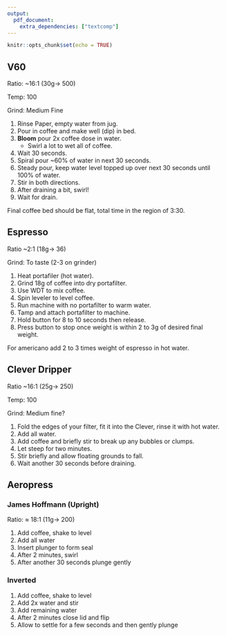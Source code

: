 ```yaml
---
output: 
  pdf_document:
    extra_dependencies: ["textcomp"]
---
```


```r
knitr::opts_chunk$set(echo = TRUE)
```

## V60

Ratio: ~16:1 (30g$\rightarrow$ 500)

Temp: 100\textcelsius{}

Grind: Medium Fine

1. Rinse Paper, empty water from jug.
2. Pour in coffee and make well (dip) in bed.
3. **Bloom** pour 2x coffee dose in water.
    - Swirl a lot to wet all of coffee.
4. Wait 30 seconds.
1. Spiral pour ~60% of water in next 30 seconds.
1. Steady pour, keep water level topped up over next 30 seconds until 100% of water.
1. Stir in both directions.
1. After draining a bit, swirl!
1. Wait for drain.

Final coffee bed should be flat, total time in the region of 3:30.



## Espresso

Ratio ~2:1 (18g$\rightarrow$ 36)

Grind: To taste (2-3 on grinder)

1. Heat portafiler (hot water).
1. Grind 18g of coffee into dry portafilter.
1. Use WDT to mix coffee.
1. Spin leveler to level coffee.
1. Run machine with no portafilter to warm water.
1. Tamp and attach portafilter to machine.
1. Hold button for 8 to 10 seconds then release.
1. Press button to stop once weight is within 2 to 3g of desired final weight.

For americano add 2 to 3 times weight of espresso in hot water.


## Clever Dripper

Ratio ~16:1 (25g$\rightarrow$ 250)

Temp: 100\textcelsius{}

Grind: Medium fine?

1. Fold the edges of your filter, fit it into the Clever, rinse it with hot water.
1. Add all water.
1. Add coffee and briefly stir to break up any bubbles or clumps.
1. Let steep for two minutes.
1. Stir briefly and allow floating grounds to fall.
1. Wait another 30 seconds before draining.


\newpage
## Aeropress

### James Hoffmann (Upright)

Ratio: $\approx$ 18:1 (11g$\rightarrow$ 200)

1. Add coffee, shake to level
1. Add all water
1. Insert plunger to form seal
1. After 2 minutes, swirl
1. After another 30 seconds plunge gently

### Inverted

1. Add coffee, shake to level
1. Add 2x water and stir
1. Add remaining water
1. After 2 minutes close lid and flip
1. Allow to settle for a few seconds and then gently plunge







